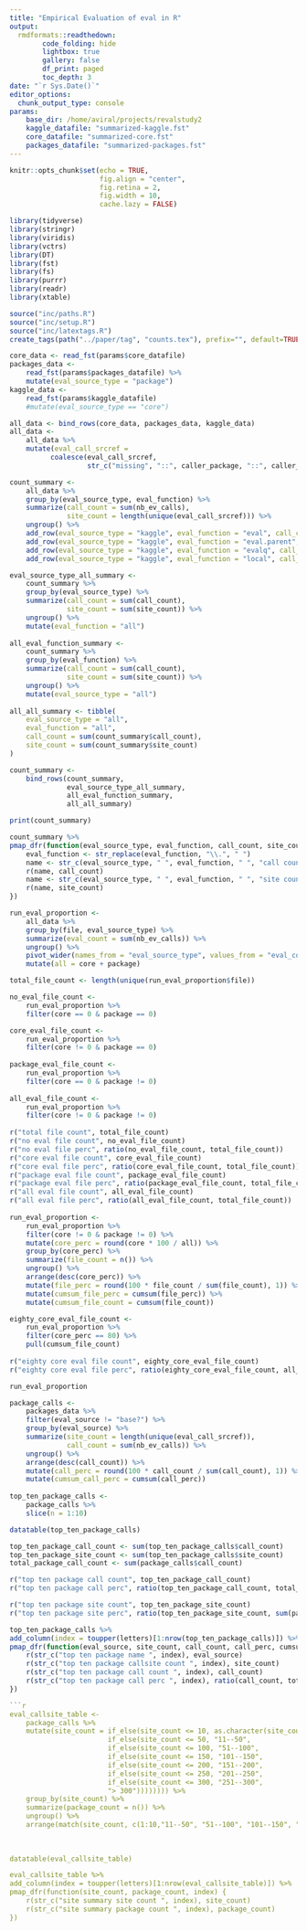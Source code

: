 ```yaml
---
title: "Empirical Evaluation of eval in R"
output:
  rmdformats::readthedown:
        code_folding: hide
        lightbox: true
        gallery: false
        df_print: paged
        toc_depth: 3
date: "`r Sys.Date()`"
editor_options: 
  chunk_output_type: console
params:
    base_dir: /home/aviral/projects/revalstudy2
    kaggle_datafile: "summarized-kaggle.fst"
    core_datafile: "summarized-core.fst"
    packages_datafile: "summarized-packages.fst"
---
```


```r
knitr::opts_chunk$set(echo = TRUE,
                      fig.align = "center",
                      fig.retina = 2,
                      fig.width = 10,
                      cache.lazy = FALSE)

library(tidyverse)
library(stringr)
library(viridis)
library(vctrs)
library(DT)
library(fst)
library(fs)
library(purrr)
library(readr)
library(xtable)

source("inc/paths.R")
source("inc/setup.R")
source("inc/latextags.R")
create_tags(path("../paper/tag", "counts.tex"), prefix="", default=TRUE)
```

```r
core_data <- read_fst(params$core_datafile)
packages_data <- 
    read_fst(params$packages_datafile) %>%
    mutate(eval_source_type = "package")
kaggle_data <- 
    read_fst(params$kaggle_datafile)
    #mutate(eval_source_type == "core")

all_data <- bind_rows(core_data, packages_data, kaggle_data)
all_data <-
    all_data %>%
    mutate(eval_call_srcref = 
          coalesce(eval_call_srcref, 
                   str_c("missing", "::", caller_package, "::", caller_function)))

count_summary <-
    all_data %>%
    group_by(eval_source_type, eval_function) %>%
    summarize(call_count = sum(nb_ev_calls),
              site_count = length(unique(eval_call_srcref))) %>%
    ungroup() %>%
    add_row(eval_source_type = "kaggle", eval_function = "eval", call_count = 0, site_count = 0) %>%
    add_row(eval_source_type = "kaggle", eval_function = "eval.parent", call_count = 0, site_count = 0) %>%
    add_row(eval_source_type = "kaggle", eval_function = "evalq", call_count = 0, site_count = 0) %>%
    add_row(eval_source_type = "kaggle", eval_function = "local", call_count = 0, site_count = 0)

eval_source_type_all_summary <-
    count_summary %>%
    group_by(eval_source_type) %>%
    summarize(call_count = sum(call_count),
              site_count = sum(site_count)) %>%
    ungroup() %>%
    mutate(eval_function = "all")
    
all_eval_function_summary <-
    count_summary %>%
    group_by(eval_function) %>%
    summarize(call_count = sum(call_count),
              site_count = sum(site_count)) %>%
    ungroup() %>%
    mutate(eval_source_type = "all")
    
all_all_summary <- tibble(
    eval_source_type = "all",
    eval_function = "all",
    call_count = sum(count_summary$call_count),
    site_count = sum(count_summary$site_count)
)

count_summary <-
    bind_rows(count_summary, 
              eval_source_type_all_summary, 
              all_eval_function_summary, 
              all_all_summary)

print(count_summary)

count_summary %>%
pmap_dfr(function(eval_source_type, eval_function, call_count, site_count) {
    eval_function <- str_replace(eval_function, "\\.", " ")
    name <- str_c(eval_source_type, " ", eval_function, " ", "call count")
    r(name, call_count)
    name <- str_c(eval_source_type, " ", eval_function, " ", "site count")
    r(name, site_count)
})
```

```r
run_eval_proportion <-
    all_data %>%
    group_by(file, eval_source_type) %>%
    summarize(eval_count = sum(nb_ev_calls)) %>%
    ungroup() %>%
    pivot_wider(names_from = "eval_source_type", values_from = "eval_count", values_fill = 0) %>%
    mutate(all = core + package)

total_file_count <- length(unique(run_eval_proportion$file))

no_eval_file_count <-
    run_eval_proportion %>%
    filter(core == 0 & package == 0)

core_eval_file_count <-
    run_eval_proportion %>%
    filter(core != 0 & package == 0)
    
package_eval_file_count <-
    run_eval_proportion %>%
    filter(core == 0 & package != 0)
    
all_eval_file_count <-
    run_eval_proportion %>%
    filter(core != 0 & package != 0)
    
r("total file count", total_file_count)
r("no eval file count", no_eval_file_count)
r("no eval file perc", ratio(no_eval_file_count, total_file_count))
r("core eval file count", core_eval_file_count)
r("core eval file perc", ratio(core_eval_file_count, total_file_count))
r("package eval file count", package_eval_file_count)
r("package eval file perc", ratio(package_eval_file_count, total_file_count))
r("all eval file count", all_eval_file_count)
r("all eval file perc", ratio(all_eval_file_count, total_file_count))
    
run_eval_proportion <-
    run_eval_proportion %>%
    filter(core != 0 & package != 0) %>%
    mutate(core_perc = round(core * 100 / all)) %>%
    group_by(core_perc) %>%
    summarize(file_count = n()) %>%
    ungroup() %>%
    arrange(desc(core_perc)) %>%
    mutate(file_perc = round(100 * file_count / sum(file_count), 1)) %>%
    mutate(cumsum_file_perc = cumsum(file_perc)) %>%
    mutate(cumsum_file_count = cumsum(file_count))

eighty_core_eval_file_count <-
    run_eval_proportion %>%
    filter(core_perc == 80) %>%
    pull(cumsum_file_count)
    
r("eighty core eval file count", eighty_core_eval_file_count)
r("eighty core eval file perc", ratio(eighty_core_eval_file_count, all_eval_file_count))

run_eval_proportion
```

```r
package_calls <-
    packages_data %>%
    filter(eval_source != "base?") %>%
    group_by(eval_source) %>%
    summarize(site_count = length(unique(eval_call_srcref)), 
              call_count = sum(nb_ev_calls)) %>%
    ungroup() %>%
    arrange(desc(call_count)) %>%
    mutate(call_perc = round(100 * call_count / sum(call_count), 1)) %>%
    mutate(cumsum_call_perc = cumsum(call_perc))
    
top_ten_package_calls <-
    package_calls %>%
    slice(n = 1:10)

datatable(top_ten_package_calls)

top_ten_package_call_count <- sum(top_ten_package_calls$call_count)
top_ten_package_site_count <- sum(top_ten_package_calls$site_count)
total_package_call_count <- sum(package_calls$call_count)

r("top ten package call count", top_ten_package_call_count)
r("top ten package call perc", ratio(top_ten_package_call_count, total_package_call_count))

r("top ten package site count", top_ten_package_site_count)
r("top ten package site perc", ratio(top_ten_package_site_count, sum(package_calls$site_count)))

top_ten_package_calls %>%
add_column(index = toupper(letters)[1:nrow(top_ten_package_calls)]) %>%
pmap_dfr(function(eval_source, site_count, call_count, call_perc, cumsum_call_perc, index) {
    r(str_c("top ten package name ", index), eval_source)
    r(str_c("top ten package callsite count ", index), site_count)
    r(str_c("top ten package call count ", index), call_count)
    r(str_c("top ten package call perc ", index), ratio(call_count, total_package_call_count))
})
```

```r
```r
eval_callsite_table <-
    package_calls %>%
    mutate(site_count = if_else(site_count <= 10, as.character(site_count), 
                        if_else(site_count <= 50, "11--50",
                        if_else(site_count <= 100, "51--100",
                        if_else(site_count <= 150, "101--150",
                        if_else(site_count <= 200, "151--200",
                        if_else(site_count <= 250, "201--250",
                        if_else(site_count <= 300, "251--300",
                        "> 300")))))))) %>%
    group_by(site_count) %>%
    summarize(package_count = n()) %>%
    ungroup() %>%
    arrange(match(site_count, c(1:10,"11--50", "51--100", "101--150", "151--200", "201--250", "251--300", "> 300")))
    
    
    
datatable(eval_callsite_table)

eval_callsite_table %>%
add_column(index = toupper(letters)[1:nrow(eval_callsite_table)]) %>%
pmap_dfr(function(site_count, package_count, index) {
    r(str_c("site summary site count ", index), site_count)
    r(str_c("site summary package count ", index), package_count)
})
```


```r

```

